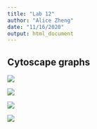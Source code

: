 ```yaml
---
title: "Lab 12"
author: "Alice Zheng"
date: "11/16/2020"
output: html_document
---
```


## Cytoscape graphs

<img src="Cytoscape1.png"/>

<img src="Cytoscape2.png"/>

<img src="Cytoscape3.png"/>

<img src="Cytoscape4.png"/>

